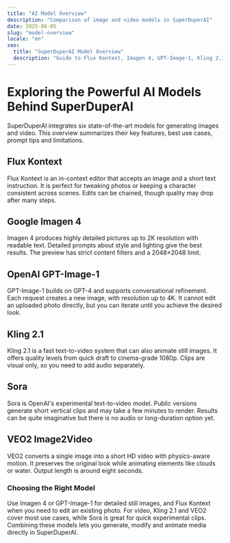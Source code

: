 ```yaml
---
title: "AI Model Overview"
description: "Comparison of image and video models in SuperDuperAI"
date: 2025-06-05
slug: "model-overview"
locale: "en"
seo:
  title: "SuperDuperAI Model Overview"
  description: "Guide to Flux Kontext, Imagen 4, GPT-Image-1, Kling 2.1, Sora and Veo2"
---
```


# Exploring the Powerful AI Models Behind SuperDuperAI

SuperDuperAI integrates six state-of-the-art models for generating images and
video. This overview summarizes their key features, best use cases, prompt tips
and limitations.

## Flux Kontext
Flux Kontext is an in-context editor that accepts an image and a short text
instruction. It is perfect for tweaking photos or keeping a character consistent
across scenes. Edits can be chained, though quality may drop after many steps.

## Google Imagen 4
Imagen 4 produces highly detailed pictures up to 2K resolution with readable
text. Detailed prompts about style and lighting give the best results. The
preview has strict content filters and a 2048×2048 limit.

## OpenAI GPT-Image-1
GPT-Image-1 builds on GPT-4 and supports conversational refinement. Each request
creates a new image, with resolution up to 4K. It cannot edit an uploaded photo
directly, but you can iterate until you achieve the desired look.

## Kling 2.1
Kling 2.1 is a fast text-to-video system that can also animate still images. It
offers quality levels from quick draft to cinema-grade 1080p. Clips are visual
only, so you need to add audio separately.

## Sora
Sora is OpenAI's experimental text-to-video model. Public versions generate short
vertical clips and may take a few minutes to render. Results can be quite
imaginative but there is no audio or long-duration option yet.

## VEO2 Image2Video
VEO2 converts a single image into a short HD video with physics-aware motion. It
preserves the original look while animating elements like clouds or water. Output
length is around eight seconds.

### Choosing the Right Model
Use Imagen 4 or GPT-Image-1 for detailed still images, and Flux Kontext when you
need to edit an existing photo. For video, Kling 2.1 and VEO2 cover most use
cases, while Sora is great for quick experimental clips. Combining these models
lets you generate, modify and animate media directly in SuperDuperAI.
